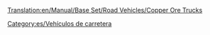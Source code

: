 [[Translation:en/Manual/Base Set/Road Vehicles/Copper Ore Trucks]]

{{es/Vehículo de carretera|nombre    = Camión de Cobre MPS
  |imagen    =en/MPS Copper Ore Truck.png|precio    = 9.922 € (4.961 £)
  |velocidad = 48 km/h (30 mph)
  |coste     = 842 € (421 £)
  |diseño    = 1935
  |duración  = 15
  |capacidad = 22 toneladas de mineral de cobre
}}
{{es/Vehículo de carretera|nombre    = Camión de Cobre Uhl
  |imagen    =en/Uhl Copper Ore Truck.png|precio    = 11.480 € (5.740 £)
  |velocidad = 88 km/h (55 mph)
  |coste     = 1.574 € (787 £)
  |diseño    = 1977
  |duración  = 15
  |capacidad = 25 toneladas de mineral de cobre
}}
{{es/Vehículo de carretera|nombre    = Camión de Cobre Goss
  |imagen    =en/Goss Copper Ore Truck.png|precio    = 12.300 € (6.150 £)
  |velocidad = 112 km/h (70 mph)
  |coste     = 2.250 € (1.125 £)
  |diseño    = 2011
  |duración  = 15
  |capacidad = 27 toneladas de mineral de cobre
}}


[[Category:es/Vehículos de carretera]]